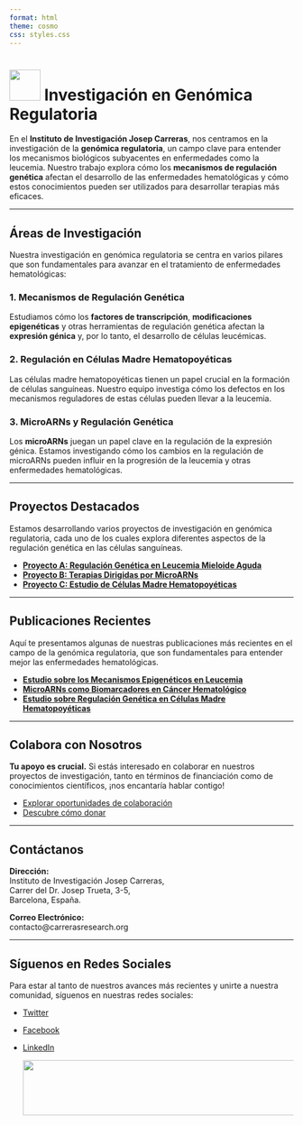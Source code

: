 ```yaml
---
format: html 
theme: cosmo 
css: styles.css
---
```


# ![](imagenes/minilogo.png){width="55"} Investigación en Genómica Regulatoria

En el **Instituto de Investigación Josep Carreras**, nos centramos en la investigación de la **genómica regulatoria**, un campo clave para entender los mecanismos biológicos subyacentes en enfermedades como la leucemia. Nuestro trabajo explora cómo los **mecanismos de regulación genética** afectan el desarrollo de las enfermedades hematológicas y cómo estos conocimientos pueden ser utilizados para desarrollar terapias más eficaces.

------------------------------------------------------------------------

## Áreas de Investigación

Nuestra investigación en genómica regulatoria se centra en varios pilares que son fundamentales para avanzar en el tratamiento de enfermedades hematológicas:

### **1. Mecanismos de Regulación Genética**

Estudiamos cómo los **factores de transcripción**, **modificaciones epigenéticas** y otras herramientas de regulación genética afectan la **expresión génica** y, por lo tanto, el desarrollo de células leucémicas.

### **2. Regulación en Células Madre Hematopoyéticas**

Las células madre hematopoyéticas tienen un papel crucial en la formación de células sanguíneas. Nuestro equipo investiga cómo los defectos en los mecanismos reguladores de estas células pueden llevar a la leucemia.

### **3. MicroARNs y Regulación Genética**

Los **microARNs** juegan un papel clave en la regulación de la expresión génica. Estamos investigando cómo los cambios en la regulación de microARNs pueden influir en la progresión de la leucemia y otras enfermedades hematológicas.

------------------------------------------------------------------------

## Proyectos Destacados

Estamos desarrollando varios proyectos de investigación en genómica regulatoria, cada uno de los cuales explora diferentes aspectos de la regulación genética en las células sanguíneas.

-   [**Proyecto A: Regulación Genética en Leucemia Mieloide Aguda**](#)
-   [**Proyecto B: Terapias Dirigidas por MicroARNs**](#)
-   [**Proyecto C: Estudio de Células Madre Hematopoyéticas**](#)

------------------------------------------------------------------------

## Publicaciones Recientes

Aquí te presentamos algunas de nuestras publicaciones más recientes en el campo de la genómica regulatoria, que son fundamentales para entender mejor las enfermedades hematológicas.

-   [**Estudio sobre los Mecanismos Epigenéticos en Leucemia**](https://link_a_publicacion)
-   [**MicroARNs como Biomarcadores en Cáncer Hematológico**](https://link_a_publicacion)
-   [**Estudio sobre Regulación Genética en Células Madre Hematopoyéticas**](https://link_a_publicacion)

------------------------------------------------------------------------

## Colabora con Nosotros

**Tu apoyo es crucial.** Si estás interesado en colaborar en nuestros proyectos de investigación, tanto en términos de financiación como de conocimientos científicos, ¡nos encantaría hablar contigo!

-   [Explorar oportunidades de colaboración](#)
-   [Descubre cómo donar](#)

------------------------------------------------------------------------

## Contáctanos

**Dirección:**\
Instituto de Investigación Josep Carreras,\
Carrer del Dr. Josep Trueta, 3-5,\
Barcelona, España.

**Correo Electrónico:**\
contacto\@carrerasresearch.org

------------------------------------------------------------------------

## Síguenos en Redes Sociales

Para estar al tanto de nuestros avances más recientes y unirte a nuestra comunidad, síguenos en nuestras redes sociales:

-   [Twitter](#)

-   [Facebook](#)

-   [LinkedIn](#)

    [![](imagenes/josepcarreras.png){fig-align="left" width="503" height="98"}](https://www.carrerasresearch.org/en/research/regulatory-genomics)
